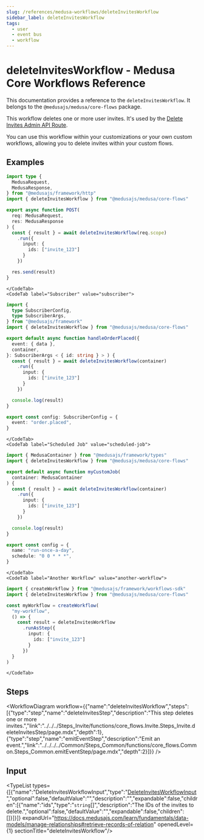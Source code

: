 ```yaml
---
slug: /references/medusa-workflows/deleteInvitesWorkflow
sidebar_label: deleteInvitesWorkflow
tags:
  - user
  - event bus
  - workflow
---
```



# deleteInvitesWorkflow - Medusa Core Workflows Reference

This documentation provides a reference to the `deleteInvitesWorkflow`. It belongs to the `@medusajs/medusa/core-flows` package.

This workflow deletes one or more user invites. It's used by the
[Delete Invites Admin API Route](https://docs.medusajs.com/api/admin#invites\_deleteinvitesid).

You can use this workflow within your customizations or your own custom workflows, allowing you to
delete invites within your custom flows.

<SourceCodeLink link="https://github.com/medusajs/medusa/blob/2f7ec55f2e37df2696c8c1d639f727fcdfd8d9e6/packages/core/core-flows/src/invite/workflows/delete-invites.ts#L31" />

## Examples

<CodeTabs group="workflow-exection">
    <CodeTab label="API Route" value="api-route">
    
```ts title="src/api/workflow/route.ts"
import type {
  MedusaRequest,
  MedusaResponse,
} from "@medusajs/framework/http"
import { deleteInvitesWorkflow } from "@medusajs/medusa/core-flows"

export async function POST(
  req: MedusaRequest,
  res: MedusaResponse
) {
  const { result } = await deleteInvitesWorkflow(req.scope)
    .run({
      input: {
        ids: ["invite_123"]
      }
    })

  res.send(result)
}
```

    </CodeTab>
    <CodeTab label="Subscriber" value="subscriber">
    
```ts title="src/subscribers/order-placed.ts"
import {
  type SubscriberConfig,
  type SubscriberArgs,
} from "@medusajs/framework"
import { deleteInvitesWorkflow } from "@medusajs/medusa/core-flows"

export default async function handleOrderPlaced({
  event: { data },
  container,
}: SubscriberArgs < { id: string } > ) {
  const { result } = await deleteInvitesWorkflow(container)
    .run({
      input: {
        ids: ["invite_123"]
      }
    })

  console.log(result)
}

export const config: SubscriberConfig = {
  event: "order.placed",
}
```

    </CodeTab>
    <CodeTab label="Scheduled Job" value="scheduled-job">
    
```ts title="src/jobs/message-daily.ts"
import { MedusaContainer } from "@medusajs/framework/types"
import { deleteInvitesWorkflow } from "@medusajs/medusa/core-flows"

export default async function myCustomJob(
  container: MedusaContainer
) {
  const { result } = await deleteInvitesWorkflow(container)
    .run({
      input: {
        ids: ["invite_123"]
      }
    })

  console.log(result)
}

export const config = {
  name: "run-once-a-day",
  schedule: "0 0 * * *",
}
```

    </CodeTab>
    <CodeTab label="Another Workflow" value="another-workflow">
    
```ts title="src/workflows/my-workflow.ts"
import { createWorkflow } from "@medusajs/framework/workflows-sdk"
import { deleteInvitesWorkflow } from "@medusajs/medusa/core-flows"

const myWorkflow = createWorkflow(
  "my-workflow",
  () => {
    const result = deleteInvitesWorkflow
      .runAsStep({
        input: {
          ids: ["invite_123"]
        }
      })
  }
)
```

    </CodeTab>
  </CodeTabs>

## Steps

<WorkflowDiagram workflow={{"name":"deleteInvitesWorkflow","steps":[{"type":"step","name":"deleteInvitesStep","description":"This step deletes one or more invites.","link":"../../../Steps_Invite/functions/core_flows.Invite.Steps_Invite.deleteInvitesStep/page.mdx","depth":1},{"type":"step","name":"emitEventStep","description":"Emit an event.","link":"../../../../Common/Steps_Common/functions/core_flows.Common.Steps_Common.emitEventStep/page.mdx","depth":2}]}} />

## Input

<TypeList types={[{"name":"DeleteInvitesWorkflowInput","type":"[DeleteInvitesWorkflowInput](../../../../../types/WorkflowTypes/InviteWorkflow/interfaces/types.WorkflowTypes.InviteWorkflow.DeleteInvitesWorkflowInput/page.mdx)","optional":false,"defaultValue":"","description":"","expandable":false,"children":[{"name":"ids","type":"`string`[]","description":"The IDs of the invites to delete.","optional":false,"defaultValue":"","expandable":false,"children":[]}]}]} expandUrl="https://docs.medusajs.com/learn/fundamentals/data-models/manage-relationships#retrieve-records-of-relation" openedLevel={1} sectionTitle="deleteInvitesWorkflow"/>
